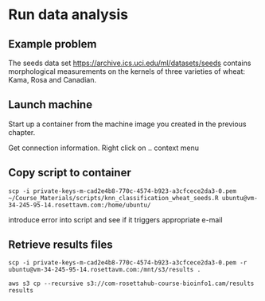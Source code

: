 # Run data analysis {#run-analysis}
<!--
create results directory

ssh ubuntu@vm-34-245-95-14.rosettavm.com -i private-keys-m-cad2e4b8-770c-4574-b923-a3cfcece2da3-0.pem

scp -i private-keys-m-cad2e4b8-770c-4574-b923-a3cfcece2da3-0.pem ~/scripts/knn_classification_wheat_seeds.R ubuntu@vm-34-245-95-14.rosettavm.com:/home/ubuntu/

scp -i private-keys-m-cad2e4b8-770c-4574-b923-a3cfcece2da3-0.pem ~/git_repositories/big-data-cloud/scripts/knn_classification_wheat_seeds.R ubuntu@vm-34-245-95-14.rosettavm.com:/home/ubuntu/
-->

## Example problem
The seeds data set [https://archive.ics.uci.edu/ml/datasets/seeds](https://archive.ics.uci.edu/ml/datasets/seeds) contains morphological measurements on the kernels of three varieties of wheat: Kama, Rosa and Canadian.

## Launch machine
Start up a container from the machine image you created in the previous chapter.

Get connection information. Right click on .. context menu

## Copy script to container

```
scp -i private-keys-m-cad2e4b8-770c-4574-b923-a3cfcece2da3-0.pem ~/Course_Materials/scripts/knn_classification_wheat_seeds.R ubuntu@vm-34-245-95-14.rosettavm.com:/home/ubuntu/
```

introduce error into script and see if it triggers appropriate e-mail

## Retrieve results files

```
scp -i private-keys-m-cad2e4b8-770c-4574-b923-a3cfcece2da3-0.pem -r ubuntu@vm-34-245-95-14.rosettavm.com:/mnt/s3/results .
```

```
aws s3 cp --recursive s3://com-rosettahub-course-bioinfo1.cam/results results
```
